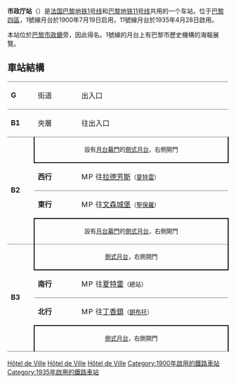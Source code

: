 {{Infobox station
| name                = 市政廳<br />{{lang|fr|Hôtel de Ville}}
| symbol_location     = paris
| symbol              = m
| symbol2             = 
| type                = [[巴黎地鐵|巴黎地鐵]]車站
| image               = [[File:Metro_de_Paris_-_Ligne_1_-_station_Hotel_de_Ville_01.jpg|275px]]
| alt                 = 
| caption             = 
| other_name          = 
| address             = [[巴黎第四區|巴黎第四區]]里沃利路31號、70號<br>市政廳廣場9號<br>洛包路5號
| borough             = [[法蘭西島大區|法蘭西島大區]][[巴黎|巴黎]]
| country             = [[法國|法國]]
| coordinates         = {{coord|48.857487|2.351525|region:FR_scale:2000|format=dms|display=inline,title}}
| owned               = [[巴黎大眾運輸公司|RATP]]
| operator            = [[巴黎大眾運輸公司|RATP]]
| line                = [[巴黎地鐵1號線|巴黎地鐵1號線]]、[[巴黎地鐵11號線|11號線]]
| disabled            = 
| zone                = 第1收費區
| opened              = {{plainlist|
* 1900年7月19日<small>（1號線）</small>
* 1935年4月28日<small>（11號線）</small>
}}
| closed              = <!-- {{End date|YYYY|MM|DD|df=y}} -->
| services            = 
| map_type            = France Paris
}}

'''市政厅站'''（{{lang-fr|Hôtel de Ville}}）是[[法国|法国]][[巴黎地铁1号线|巴黎地铁1号线]]和[[巴黎地铁11号线|巴黎地铁11号线]]共用的一个车站，位于[[巴黎第四區|巴黎四區]]，1號線月台於1900年7月19日启用，11號線月台於1935年4月28日啟用。

本站位於[[巴黎市政廳|巴黎市政廳]]旁，因此得名。1號線的月台上有巴黎市歷史機構的海報展覽。

== 車站結構 ==
{| border=0 cellspacing=0 cellpadding=3
|style="border-top:solid 1px gray;" width=50 valign=top|'''G'''
|style="border-top:solid 1px gray;" width=100 valign=top|街道
|style="border-top:solid 1px gray;" width=400 valign=top|出入口
|-
|style="border-top:solid 1px gray;" width=50 valign=top|'''B1'''
|style="border-top:solid 1px gray;" width=100 valign=top|夾層
|style="border-top:solid 1px gray;" width=400 valign=top|往出入口
|-
|style="border-top:solid 1px gray;border-bottom:solid 1px gray;" width=50 rowspan=4 valign=top|'''B2'''
|style="border-top:solid 1px gray;border-right:solid 2px black;border-left:solid 2px black;border-bottom:solid 2px black;" colspan=2|<center><small>設有[[月台幕門|月台幕門]]的[[側式月台|側式月台]]，右側開門</small></center>
|-
|style="border-bottom:solid 1px gray;" width=100|'''西行'''
|style="border-bottom:solid 1px gray;" width=390|{{arrow|L}} [[File:Metro-M.svg|16x16px]][[File:Paris_Metro_1.svg|16x16px]]往[[拉德芳斯站_(巴黎地鐵)|拉德芳斯]]<small>（[[夏特雷站|夏特雷]]）</small>
|-
|'''東行'''
|{{arrow|R}} [[File:Metro-M.svg|16x16px]][[File:Paris_Metro_1.svg|16x16px]]往[[文森城堡站|文森城堡]]<small>（[[聖保羅站_(巴黎地鐵)|聖保羅]]）</small>
|-
|style="border-top:solid 2px black;border-right:solid 2px black;border-left:solid 2px black;border-bottom:solid 1px gray;" colspan=2|<center><small>設有[[月台幕門|月台幕門]]的[[側式月台|側式月台]]，右側開門</center></small>
|-
|style="border-bottom:solid 1px gray;" width=50 rowspan=4 valign=top|'''B3'''
|style="border-right:solid 2px black;border-left:solid 2px black;border-bottom:solid 2px black;" colspan=2|<center><small>[[側式月台|側式月台]]，右側開門</center>
|-
|style="border-bottom:solid 1px gray;" width=100|'''南行'''
|style="border-bottom:solid 1px gray;" width=390|{{arrow|L}} [[File:Metro-M.svg|16x16px]][[File:Paris_m_11_jms.svg|16x16px]]往[[夏特雷站|夏特雷]]<small>（總站）</small>
|-
|'''北行'''
|{{arrow|R}} [[File:Metro-M.svg|16x16px]][[File:Paris_m_11_jms.svg|16x16px]]往[[丁香鎮站|丁香鎮]]<small>（[[朗布托站|朗布托]]）</small>
|-
|style="border-top:solid 2px black;border-right:solid 2px black;border-left:solid 2px black;border-bottom:solid 1px gray;" colspan=2|<center><small>[[側式月台|側式月台]]，右側開門</small></center>
|}

{{巴黎地铁1号线}}
{{巴黎地铁11号线}}
[[Category:巴黎地鐵1號線車站|Hôtel de Ville]]
[[Category:巴黎地鐵11號線車站|Hôtel de Ville]]
[[Category:巴黎第四區地鐵車站|Hôtel de Ville]]
[[Category:1900年啟用的鐵路車站|Category:1900年啟用的鐵路車站]]
[[Category:1935年啟用的鐵路車站|Category:1935年啟用的鐵路車站]]